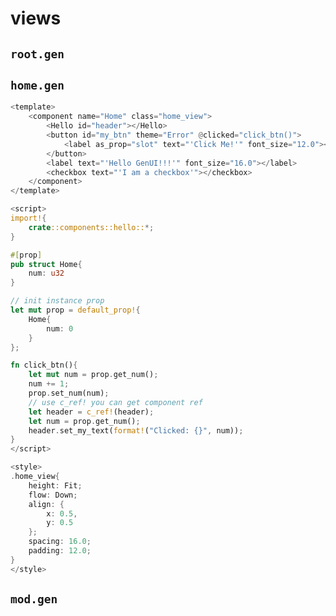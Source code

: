 # views

## `root.gen`

## `home.gen`

```rust
<template>
    <component name="Home" class="home_view">
        <Hello id="header"></Hello>
        <button id="my_btn" theme="Error" @clicked="click_btn()">
            <label as_prop="slot" text="'Click Me!'" font_size="12.0"></label>
        </button>
        <label text="'Hello GenUI!!!'" font_size="16.0"></label>
        <checkbox text="'I am a checkbox'"></checkbox>
    </component>
</template>

<script>
import!{
    crate::components::hello::*;
}

#[prop]
pub struct Home{
    num: u32
}

// init instance prop
let mut prop = default_prop!{
    Home{
        num: 0
    }
};

fn click_btn(){
    let mut num = prop.get_num();
    num += 1;
    prop.set_num(num);
    // use c_ref! you can get component ref
    let header = c_ref!(header);
    let num = prop.get_num();
    header.set_my_text(format!("Clicked: {}", num));
}
</script>

<style>
.home_view{
    height: Fit;
    flow: Down;
    align: {
        x: 0.5,
        y: 0.5
    };
    spacing: 16.0;
    padding: 12.0;
}
</style>

```

## `mod.gen`